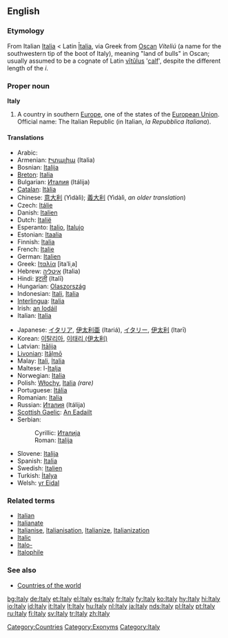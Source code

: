 {{wikipedia}}
==English==

===Etymology===
From Italian [[Italia#Italian|Italia]] < Latin [[Italia#Latin|Ītalia]], via Greek from [[Oscan]] ''Víteliú'' (a name for the southwestern tip of the boot of Italy), meaning "land of bulls" in Oscan; usually assumed to be a cognate of Latin [[vitulus|vĭtŭlus]] '[[calf]]', despite the different length of the ''i''.

===Proper noun===
'''Italy'''

# A country in southern [[Europe]], one of the states of the [[European Union]]. Official name: The Italian Republic (in Italian, ''la Repubblica Italiana'').

====Translations====
{{top}}
* Arabic: {{ARchar|[[ايطاليا]]}} {{IPAchar|(’iʈálya)}} {{f}}
* Armenian: [[Իտալիա]] (Italia)
* Bosnian: [[Italija]] {{f}}
* [[Breton]]: [[Italia]]
* Bulgarian: [[Италия]] (Itálija) {{f}}
* [[Catalan]]: [[Itàlia]] {{f}}
* Chinese: [[意大利]] (Yìdàlì); [[義大利]] (Yìdàlì, ''an older translation'')
* Czech: [[Itálie]]
* Danish: [[Italien]]
* Dutch: [[Italië]]
* Esperanto: [[Italio]], [[Italujo]]
* Estonian: [[Itaalia]]
* Finnish: [[Italia]]
* French: [[Italie]] {{f}}
* German: [[Italien]] {{n}}
* Greek: [[Ιταλία]] [itaˈliˌa] {{f}}
* Hebrew: [[איטליה]] (Italia)
* Hindi: [[इटली]] (Italī)
* Hungarian: [[Olaszország]]
* Indonesian: [[Itali]], [[Italia]]
* [[Interlingua]]: [[Italia]]
* Irish: [[an Iodáil]] {{f}}
* Italian: [[Italia]] {{f}}
{{mid}}
* Japanese: [[イタリア]], [[伊太利亜]] (Itariá), [[イタリー]], [[伊太利]] (Itarī)
* Korean: [[이탈리아]], [[이태리|이태리 (伊太利)]]
* Latvian: [[Itālija]] {{f}}
* [[Livonian]]: [[Itāļmō]]
* Malay: [[Itali]], [[Italia]]
* Maltese: l-[[Italja]]
* Norwegian: [[Italia]]
* Polish: [[Włochy]], [[Italia]] ''(rare)''
* Portuguese: [[Itália]] {{f}}
* Romanian: [[Italia]] {{f}}
* Russian: [[Италия]] (Itálija) {{f}}
* [[Scottish Gaelic]]: [[An Eadailt]] {{f}}
* Serbian:
*: Cyrillic: [[Италија]] {{f}}
*: Roman: [[Italija#Serbian|Italija]] {{f}}
* Slovene: [[Italija]] {{f}}
* Spanish: [[Italia]] {{f}}
* Swedish: [[Italien]]
* Turkish: [[İtalya]]
* Welsh: [[yr Eidal]] {{f}}
{{bottom}}

===Related terms===
* [[Italian]]
* [[Italianate]]
* [[Italianise]], [[Italianisation]], [[Italianize]], [[Italianization]]
* [[Italic]]
* [[Italo-]]
* [[Italophile]]

===See also===
* [[Countries of the world]]

[[Category:Countries]]
[[Category:Exonyms]]
[[Category:Italy]]

[[bg:Italy]]
[[de:Italy]]
[[et:Italy]]
[[el:Italy]]
[[es:Italy]]
[[fr:Italy]]
[[fy:Italy]]
[[ko:Italy]]
[[hy:Italy]]
[[hi:Italy]]
[[io:Italy]]
[[id:Italy]]
[[it:Italy]]
[[lt:Italy]]
[[hu:Italy]]
[[nl:Italy]]
[[ja:Italy]]
[[nds:Italy]]
[[pl:Italy]]
[[pt:Italy]]
[[ru:Italy]]
[[fi:Italy]]
[[sv:Italy]]
[[tr:Italy]]
[[zh:Italy]]